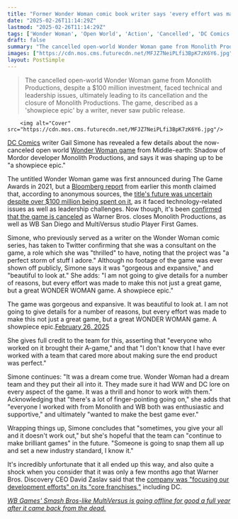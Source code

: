 ```yaml
---
title: "Former Wonder Woman comic book writer says 'every effort was made' to make the canceled open-world game 'a showpiece epic': 'It was a dream come true'"
date: "2025-02-26T11:14:29Z"
lastmod: "2025-02-26T11:14:29Z"
tags: ['Wonder Woman', 'Open World', 'Action', 'Cancelled', 'DC Comics', 'Monolith Productions', 'Warner Bros']
draft: false
summary: "The cancelled open-world Wonder Woman game from Monolith Productions, despite a $100 million investment, faced technical and leadership issues, ultimately leading to its cancellation and the closure of Monolith Productions.  The game, described as a 'showpiece epic' by a writer, never saw public release."
images: ["https://cdn.mos.cms.futurecdn.net/MFJZ7NeiPLfi3BpK7zK6Y6.jpg"]
layout: PostSimple
---
```

> The cancelled open-world Wonder Woman game from Monolith Productions, despite a $100 million investment, faced technical and leadership issues, ultimately leading to its cancellation and the closure of Monolith Productions.  The game, described as a 'showpiece epic' by a writer, never saw public release.


        <img alt="Cover" src="https://cdn.mos.cms.futurecdn.net/MFJZ7NeiPLfi3BpK7zK6Y6.jpg"/>
        
[DC Comics](https://www.gamesradar.com/comics/dc-comics/) writer Gail Simone has revealed a few details about the now-canceled open world [<u>Wonder Woman game</u>](https://www.gamesradar.com/wonder-woman-game-guide/) from Middle-earth: Shadow of Mordor developer Monolith Productions, and says it was shaping up to be "a showpiece epic."

The untitled Wonder Woman game was first announced during The Game Awards in 2021, but a [<u>Bloomberg report</u>](https://www.bloomberg.com/news/articles/2025-02-07/warner-bros-video-game-division-faces-thin-slate-wonder-woman-issues) from earlier this month claimed that, according to anonymous sources, the [<u>title's future was uncertain despite over $100 million being spent on it</u>](https://www.gamesradar.com/games/action/3-years-since-reveal-open-world-wonder-woman-game-from-middle-earth-shadow-of-mordor-devs-reportedly-usd100-million-in-the-hole-and-struggling-with-tech-and-leadership/), as it faced technology-related issues as well as leadership challenges. Now though, it's been [<u>confirmed that the game is canceled</u>](https://www.gamesradar.com/games/action/3-years-since-reveal-open-world-wonder-woman-game-from-middle-earth-shadow-of-mordor-devs-reportedly-usd100-million-in-the-hole-and-struggling-with-tech-and-leadership/) as Warner Bros. closes Monolith Productions, as well as WB San Diego and MultiVersus studio Player First Games.

Simone, who previously served as a writer on the Wonder Woman comic series, has taken to Twitter confirming that she was a consultant on the game, a role which she was "thrilled" to have, noting that the project was "a perfect storm of stuff I adore." Although no footage of the game was ever shown off publicly, Simone says it was "gorgeous and expansive," and "beautiful to look at." She adds: "I am not going to give details for a number of reasons, but every effort was made to make this not just a great game, but a great WONDER WOMAN game. A showpiece epic."

The game was gorgeous and expansive. It was beautiful to look at. I am not going to give details for a number of reasons, but every effort was made to make this not just a great game, but a great WONDER WOMAN game. A showpiece epic.[February 26, 2025](https://twitter.com/cantworkitout/status/1894549706912796900)

She gives full credit to the team for this, asserting that "everyone who worked on it brought their A-game," and that "I don't know that I have ever worked with a team that cared more about making sure the end product was perfect."

Simone continues: "It was a dream come true. Wonder Woman had a dream team and they put their all into it. They made sure it had WW and DC lore on every aspect of the game. It was a thrill and honor to work with them." Acknowledging that "there's a lot of finger-pointing going on," she adds that "everyone I worked with from Monolith and WB both was enthusiastic and supportive," and ultimately "wanted to make the best game ever."

Wrapping things up, Simone concludes that "sometimes, you give your all and it doesn't work out," but she's hopeful that the team can "continue to make brilliant games" in the future. "Someone is going to snap them all up and set a new industry standard, I know it."

It's incredibly unfortunate that it all ended up this way, and also quite a shock when you consider that it was only a few months ago that Warner Bros. Discovery CEO David Zaslav said that the [<u>company was "focusing our development efforts" on its "core franchises,"</u>](https://www.gamesradar.com/games/action/warner-bros-knows-its-batman-games-are-popular-and-plans-to-focus-its-development-efforts-on-core-franchises-like-dc-mortal-kombat-hogwarts-legacy-and-game-of-thrones/) including DC.

[<u><em>WB Games' Smash Bros-like MultiVersus is going offline for good a full year after it came back from the dead.</em></u>](https://www.gamesradar.com/games/fighting/wb-games-smash-bros-like-multiversus-is-going-offline-for-good-a-full-year-after-it-came-back-from-the-dead/)
        